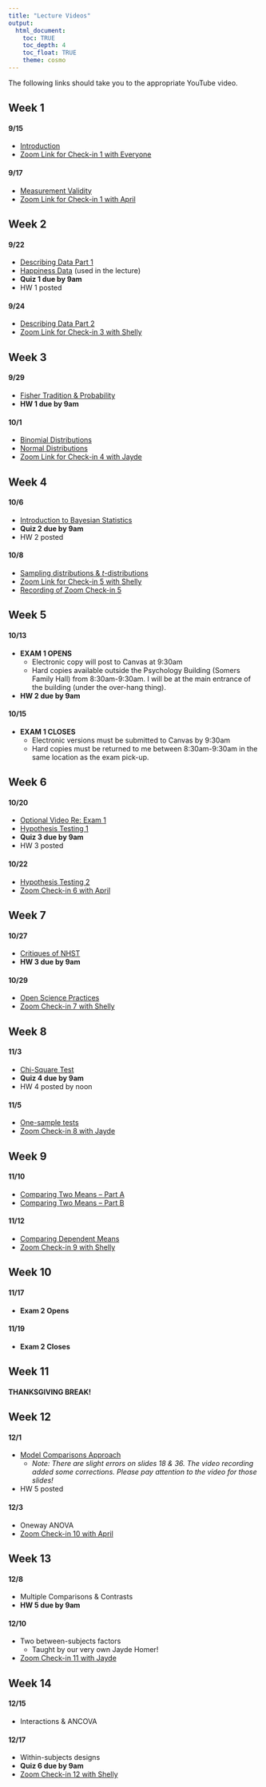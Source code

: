```yaml
---
title: "Lecture Videos"
output: 
  html_document:
    toc: TRUE
    toc_depth: 4
    toc_float: TRUE
    theme: cosmo
---
```


The following links should take you to the appropriate YouTube video.

## Week 1
#### 9/15

- [Introduction](https://youtu.be/0w6LF4Z0b60)
- [Zoom Link for Check-in 1 with Everyone](https://wustl.zoom.us/j/94508468165?pwd=ZlhqazhTTDliUWcrYUc0SHNVREc3dz09)

#### 9/17

- [Measurement Validity](https://youtu.be/ygvxDHE5In4)
- [Zoom Link for Check-in 1 with April](https://wustl.zoom.us/j/98006752991?pwd=ZHFFTmluUVJ3S3Z2R1lnaDVkODEvUT09)

## Week 2
#### 9/22

- [Describing Data Part 1](https://youtu.be/OeWELMpEbNQ)
- [Happiness Data](data/world_happiness_2015.csv) (used in the lecture)
- **Quiz 1 due by 9am**
- HW 1 posted

#### 9/24

- [Describing Data Part 2](https://youtu.be/bC3i5Zvkg8w)
- [Zoom Link for Check-in 3 with Shelly](https://wustl.zoom.us/j/94510139791?pwd=RDFnZjdiVW1QT1ZZR1h0OWpnUnQ1Zz09)

## Week 3
#### 9/29

- [Fisher Tradition & Probability](https://youtu.be/EvQ6nT5kP70)
- **HW 1 due by 9am**

#### 10/1

- [Binomial Distributions](https://youtu.be/nYWX4d3TDVo)
- [Normal Distributions](https://youtu.be/dTtfxVoB2XY)
- [Zoom Link for Check-in 4 with Jayde](https://wustl.zoom.us/j/95247533976?pwd=ZEZ3aTEzRzlEWURpaTJxYThqdktyUT09)

## Week 4
#### 10/6

- [Introduction to Bayesian Statistics](https://youtu.be/giLi4I9utZo)
- **Quiz 2 due by 9am**
- HW 2 posted

#### 10/8

- [Sampling distributions & $t$-distributions](https://youtu.be/H5hlZbuHuW4)
- [Zoom Link for Check-in 5 with Shelly](https://wustl.zoom.us/j/92791152076?pwd=Tmw3RFlpakVHemhoWVlyS1Y3WGpMQT09)
- [Recording of Zoom Check-in 5](https://youtu.be/a3RBql5_HpA)

## Week 5
#### 10/13

- **EXAM 1 OPENS**
  - Electronic copy will post to Canvas at 9:30am 
  - Hard copies available outside the Psychology Building (Somers Family Hall) from 8:30am-9:30am. I will be at the main entrance of the building (under the over-hang thing).
- **HW 2 due by 9am**

#### 10/15

- **EXAM 1 CLOSES**
  - Electronic versions must be submitted to Canvas by 9:30am
  - Hard copies must be returned to me between 8:30am-9:30am in the same location as the exam pick-up.
  
## Week 6
#### 10/20

- [Optional Video Re: Exam 1](https://youtu.be/JQldHHf9CHk)
- [Hypothesis Testing 1](https://youtu.be/2a4RHleMnh4)
- **Quiz 3 due by 9am**
- HW 3 posted

#### 10/22

- [Hypothesis Testing 2](https://youtu.be/uhCtguQF9aA)
- [Zoom Check-in 6 with April](https://wustl.zoom.us/j/94955983019?pwd=andNdmthbkZISGxDaFdwUGhNaFZEdz09)

## Week 7
#### 10/27

- [Critiques of NHST](https://youtu.be/rIJo_AjtzA0)
- **HW 3 due by 9am**

#### 10/29

- [Open Science Practices](https://youtu.be/vR59nHYKqoo)
- [Zoom Check-in 7 with Shelly](https://wustl.zoom.us/j/93074025592?pwd=bkFOS2FpaGFmcWxTQkNlNnRockdMZz09)

## Week 8
#### 11/3

- [Chi-Square Test](https://youtu.be/9oBpECAs4sc)
- **Quiz 4 due by 9am**
- HW 4 posted by noon

#### 11/5

- [One-sample tests](https://youtu.be/5Te2tZsqjD0)
- [Zoom Check-in 8 with Jayde](https://wustl.zoom.us/j/92763597580?pwd=UzJKSW0xemZBY3dIVTRob2s5T1dyUT09)

## Week 9
#### 11/10

- [Comparing Two Means -- Part A](https://youtu.be/P4_k1RtvmHo)
- [Comparing Two Means -- Part B](https://youtu.be/pX1X3eT8asA)

#### 11/12

- [Comparing Dependent Means](https://youtu.be/5Oj9RQnLWyM)
- [Zoom Check-in 9 with Shelly](https://wustl.zoom.us/j/92678939360?pwd=NHF4TCsxY1ppQWhIZGZtenMzRFpnUT09)

## Week 10
#### 11/17

- **Exam 2 Opens**

#### 11/19

- **Exam 2 Closes**

## Week 11
#### THANKSGIVING BREAK!

## Week 12
#### 12/1

- [Model Comparisons Approach](https://youtu.be/JIKigo20R3I)
  - *Note: There are slight errors on slides 18 & 36. The video recording added some corrections. Please pay attention to the video for those slides!*
- HW 5 posted

#### 12/3

- Oneway ANOVA
- [Zoom Check-in 10 with April](https://wustl.zoom.us/j/98200455792?pwd=WHlEYXB1WFZ0VUpaUTJ4Z1ZWMDNtUT09)

## Week 13
#### 12/8

- Multiple Comparisons & Contrasts
- **HW 5 due by 9am**

#### 12/10

- Two between-subjects factors
  - Taught by our very own Jayde Homer!
- [Zoom Check-in 11 with Jayde](https://wustl.zoom.us/j/99714102106?pwd=aCtOMURzZkw3MFRhNXgvb2RIVFFtZz09)

## Week 14
#### 12/15

- Interactions & ANCOVA

#### 12/17

- Within-subjects designs
- **Quiz 6 due by 9am**
- [Zoom Check-in 12 with Shelly](https://wustl.zoom.us/j/91609788784?pwd=VktQSTE3RExscmF4Vk9ZYXFEdzR6QT09)